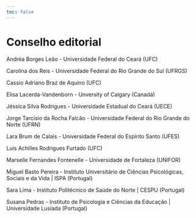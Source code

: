 ```yaml
---
toc: false
---
```


# Conselho editorial {.unnumbered .unlisted}

Andréa Borges Leão - Universidade Federal do Ceará (UFC)

Carolina dos Reis - Universidade Federal do Rio Grande do Sul (UFRGS)

Cassio Adriano Braz de Aquino (UFC)

Elisa Lacerda-Vandenborn - Unversity of Calgary (Canadá)

Jéssica Silva Rodrigues - Universidade Estadual do Ceará (UECE)

Jorge Tarcísio da Rocha Falcão - Universidade Federal do Rio Grande do Norte (UFRN)

Lara Brum de Calais - Universidade Federal do Espírito Santo (UFES)

Luis Achilles Rodrigues Furtado (UFC)

Marselle Fernandes Fontenelle - Universidade de Fortaleza (UNIFOR)

Miguel Basto Pereira - Instituto Universitário de Ciências Psicológicas, Sociais e da Vida \| ISPA (Portugal)

Sara Lima - Instituto Politécnico de Saúde do Norte \| CESPU (Portugal)

Susana Pedras - Instituto de Psicologia e Ciências da Educação \| Universidade Lusíada (Portugal)
